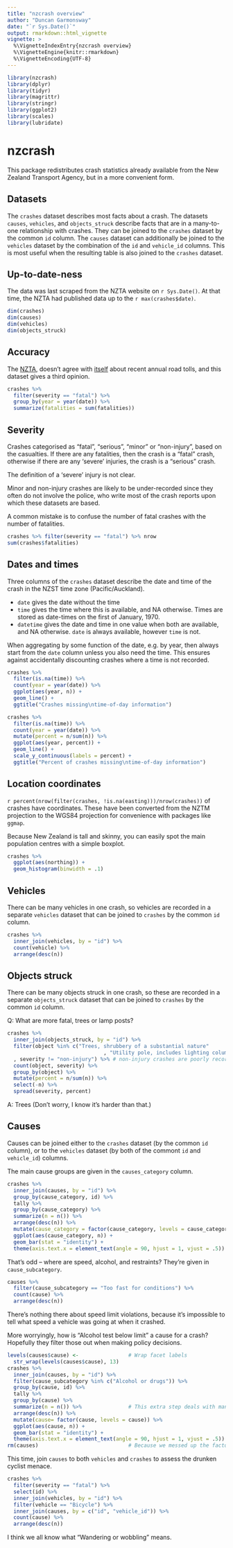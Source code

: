 ```yaml
---
title: "nzcrash overview"
author: "Duncan Garmonsway"
date: "`r Sys.Date()`"
output: rmarkdown::html_vignette
vignette: >
  %\VignetteIndexEntry{nzcrash overview}
  %\VignetteEngine{knitr::rmarkdown}
  %\VignetteEncoding{UTF-8}
---
```


```r
library(nzcrash)
library(dplyr)
library(tidyr)
library(magrittr)
library(stringr)
library(ggplot2)
library(scales)
library(lubridate)
```

# nzcrash

This package redistributes crash statistics already available from the
New Zealand Transport Agency, but in a more convenient form.

## Datasets

The `crashes` dataset describes most facts about a crash.  The datasets `causes`,
`vehicles`, and `objects_struck` describe facts that are in a many-to-one
relationship with crashes.  They can be joined to the `crashes` dataset by the
common `id` column.  The `causes` dataset can additionally be joined to the
`vehicles` dataset by the combination of the `id` and `vehicle_id` columns.
This is most useful when the resulting table is also joined to the `crashes`
dataset.

## Up-to-date-ness

The data was last scraped from the NZTA website on `r Sys.Date()`.  At
that time, the NZTA had published data up to the `r max(crashes$date)`.

```r
dim(crashes)
dim(causes)
dim(vehicles)
dim(objects_struck)
```

## Accuracy

The [NZTA](http://www.transport.govt.nz/research/roadtoll/#5), doesn't agree with [itself](http://www.transport.govt.nz/research/roadtoll/annualroadtollhistoricalinformation/) about recent annual road tolls, and this dataset gives a third opinion.

```r
crashes %>% 
  filter(severity == "fatal") %>%
  group_by(year = year(date)) %>%
  summarize(fatalities = sum(fatalities))
```

## Severity

Crashes categorised as "fatal", "serious", "minor" or "non-injury", based on the
casualties.  If there are any fatalities, then the crash is a "fatal" crash,
otherwise if there are any 'severe' injuries, the crash is a "serious" crash.

The definition of a 'severe' injury is not clear.

Minor and non-injury crashes are likely to be under-recorded since they often do
not involve the police, who write most of the crash reports upon which these
datasets are based.

A common mistake is to confuse the number of fatal crashes with the number of
fatalities.

```r
crashes %>% filter(severity == "fatal") %>% nrow
sum(crashes$fatalities)
```

## Dates and times

Three columns of the `crashes` dataset describe the date and time of the crash
in the NZST time zone (Pacific/Auckland).

* `date` gives the date without the time
* `time` gives the time where this is available, and NA otherwise.  Times are
  stored as date-times on the first of January, 1970.
* `datetime` gives the date and time in one value when both are available, and
  NA otherwise.  `date` is always available, however `time` is not.

When aggregating by some function of the date, e.g. by year, then always start
from the `date` column unless you also need the time.  This ensures against
accidentally discounting crashes where a time is not recorded.

```r
crashes %>%
  filter(is.na(time)) %>%
  count(year = year(date)) %>%
  ggplot(aes(year, n)) +
  geom_line() +
  ggtitle("Crashes missing\ntime-of-day information")

crashes %>%
  filter(is.na(time)) %>%
  count(year = year(date)) %>%
  mutate(percent = n/sum(n)) %>%
  ggplot(aes(year, percent)) +
  geom_line() +
  scale_y_continuous(labels = percent) +
  ggtitle("Percent of crashes missing\ntime-of-day information")
```

## Location coordinates

`r percent(nrow(filter(crashes, !is.na(easting)))/nrow(crashes))` of
crashes have coordinates.  These have been converted from the NZTM projection to
the WGS84 projection for convenience with packages like `ggmap`.

Because New Zealand is tall and skinny, you can easily spot the main population
centres with a simple boxplot.

```r
crashes %>%
  ggplot(aes(northing)) +
  geom_histogram(binwidth = .1)
```

## Vehicles

There can be many vehicles in one crash, so vehicles are recorded in a separate
`vehicles` dataset that can be joined to `crashes` by the common `id` column.

```r
crashes %>%
  inner_join(vehicles, by = "id") %>%
  count(vehicle) %>% 
  arrange(desc(n))
```

## Objects struck

There can be many objects struck in one crash, so these are recorded in a separate
`objects_struck` dataset that can be joined to `crashes` by the common `id` column.

Q: What are more fatal, trees or lamp posts?

```r

crashes %>%
  inner_join(objects_struck, by = "id") %>%
  filter(object %in% c("Trees, shrubbery of a substantial nature"
                               , "Utility pole, includes lighting columns")
  , severity != "non-injury") %>% # non-injury crashes are poorly recorded
  count(object, severity) %>% 
  group_by(object) %>%
  mutate(percent = n/sum(n)) %>%
  select(-n) %>%
  spread(severity, percent)
```

A: Trees (Don't worry, I know it's harder than that.)

## Causes

Causes can be joined either to the `crashes` dataset (by the common `id`
column), or to the `vehicles` dataset (by both of the commont `id` and
`vehicle_id`) columns.

The main cause groups are given in the `causes_category` column.

```r
crashes %>%
  inner_join(causes, by = "id") %>%
  group_by(cause_category, id) %>%
  tally %>%
  group_by(cause_category) %>%
  summarize(n = n()) %>%
  arrange(desc(n)) %>%
  mutate(cause_category = factor(cause_category, levels = cause_category)) %>%
  ggplot(aes(cause_category, n)) + 
  geom_bar(stat = "identity") +
  theme(axis.text.x = element_text(angle = 90, hjust = 1, vjust = .5))
```

That's odd -- where are speed, alcohol, and restraints?  They're given in `cause_subcategory`.

```r
causes %>% 
  filter(cause_subcategory == "Too fast for conditions") %>%
  count(cause) %>% 
  arrange(desc(n))
```

There's nothing there about speed limit violations, because it's impossible to tell what speed a
vehicle was going at when it crashed.

More worryingly, how is "Alcohol test below limit" a cause for a crash?
Hopefully they filter those out when making policy decisions.

```r
levels(causes$cause) <-                # Wrap facet labels
  str_wrap(levels(causes$cause), 13)
crashes %>%
  inner_join(causes, by = "id") %>%
  filter(cause_subcategory %in% c("Alcohol or drugs")) %>%
  group_by(cause, id) %>%
  tally %>%
  group_by(cause) %>%
  summarize(n = n()) %>%               # This extra step deals with many causes per crash
  arrange(desc(n)) %>%
  mutate(cause= factor(cause, levels = cause)) %>%
  ggplot(aes(cause, n)) + 
  geom_bar(stat = "identity") +
  theme(axis.text.x = element_text(angle = 90, hjust = 1, vjust = .5))
rm(causes)                             # Because we messed up the factor levels
```

This time, join `causes` to both `vehicles` and `crashes` to assess the
drunken cyclist menace.

```r

crashes %>%
  filter(severity == "fatal") %>%
  select(id) %>%
  inner_join(vehicles, by = "id") %>% 
  filter(vehicle == "Bicycle") %>%
  inner_join(causes, by = c("id", "vehicle_id")) %>% 
  count(cause) %>%
  arrange(desc(n))
```

I think we all know what "Wandering or wobbling" means.
